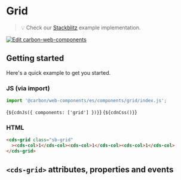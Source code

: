 
<Meta of={GridStories} />

# Grid

> 💡 Check our
> [Stackblitz](https://stackblitz.com/github/carbon-design-system/carbon/tree/main/packages/web-components/examples/components/grid)
> example implementation.

[![Edit carbon-web-components](https://developer.stackblitz.com/img/open_in_stackblitz.svg)](https://stackblitz.com/github/carbon-design-system/carbon/tree/main/packages/web-components/examples/components/grid)

## Getting started

Here's a quick example to get you started.

### JS (via import)

```javascript
import '@carbon/web-components/es/components/grid/index.js';
```

<Markdown>{`${cdnJs({ components: ['grid'] })}`}</Markdown>
<Markdown>{`${cdnCss()}`}</Markdown>

### HTML

```html
<cds-grid class="sb-grid"
  ><cds-col>1</cds-col><cds-col>1</cds-col><cds-col>1</cds-col>
</cds-grid>
```

## `<cds-grid>` attributes, properties and events

<ArgTypes of="cds-grid" />
